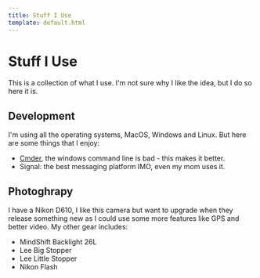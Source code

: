 ```yaml
---
title: Stuff I Use
template: default.html
---
```


# Stuff I Use

This is a collection of what I use. I'm not sure why I like the idea, but I do so here it is.

## Development

I'm using all the operating systems, MacOS, Windows and Linux. But here are some things that I enjoy:

- [Cmder](https://cmder.app/), the windows command line is bad - this makes it better.
- Signal: the best messaging platform IMO, even my mom uses it.

## Photoghrapy

I have a Nikon D610, I like this camera but want to upgrade when they release something new as I could use some more features like GPS and better video. My other gear includes:

- MindShift Backlight 26L
- Lee Big Stopper
- Lee Little Stopper
- Nikon Flash
